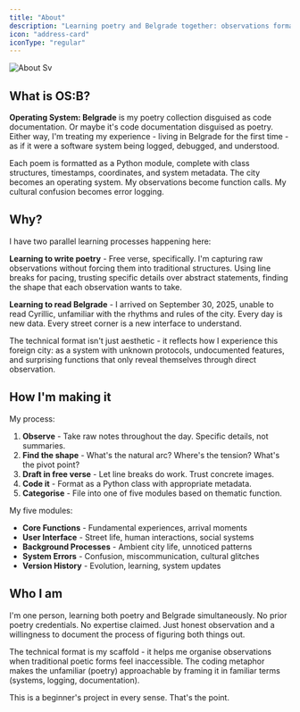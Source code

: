 ```yaml
---
title: "About"
description: "Learning poetry and Belgrade together: observations formatted as Python code, treating cultural experience as a system being logged and debugged."
icon: "address-card"
iconType: "regular"
---
```


![About Sv](/images/about.svg)

## What is OS:B?

**Operating System: Belgrade** is my poetry collection disguised as code documentation. Or maybe it's code documentation disguised as poetry. Either way, I'm treating my experience - living in Belgrade for the first time - as if it were a software system being logged, debugged, and understood.

Each poem is formatted as a Python module, complete with class structures, timestamps, coordinates, and system metadata. The city becomes an operating system. My observations become function calls. My cultural confusion becomes error logging.

## Why?

I have two parallel learning processes happening here:

**Learning to write poetry** - Free verse, specifically. I'm capturing raw observations without forcing them into traditional structures. Using line breaks for pacing, trusting specific details over abstract statements, finding the shape that each observation wants to take.

**Learning to read Belgrade** - I arrived on September 30, 2025, unable to read Cyrillic, unfamiliar with the rhythms and rules of the city. Every day is new data. Every street corner is a new interface to understand.

The technical format isn't just aesthetic - it reflects how I experience this foreign city: as a system with unknown protocols, undocumented features, and surprising functions that only reveal themselves through direct observation.

## How I'm making it

My process:

1. **Observe** - Take raw notes throughout the day. Specific details, not summaries.
2. **Find the shape** - What's the natural arc? Where's the tension? What's the pivot point?
3. **Draft in free verse** - Let line breaks do work. Trust concrete images.
4. **Code it** - Format as a Python class with appropriate metadata.
5. **Categorise** - File into one of five modules based on thematic function.

My five modules:

- **Core Functions** - Fundamental experiences, arrival moments
- **User Interface** - Street life, human interactions, social systems
- **Background Processes** - Ambient city life, unnoticed patterns
- **System Errors** - Confusion, miscommunication, cultural glitches
- **Version History** - Evolution, learning, system updates

## Who I am

I'm one person, learning both poetry and Belgrade simultaneously. No prior poetry credentials. No expertise claimed. Just honest observation and a willingness to document the process of figuring both things out.

The technical format is my scaffold - it helps me organise observations when traditional poetic forms feel inaccessible. The coding metaphor makes the unfamiliar (poetry) approachable by framing it in familiar terms (systems, logging, documentation).

This is a beginner's project in every sense. That's the point.